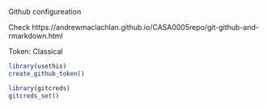 Github configureation

Check https://andrewmaclachlan.github.io/CASA0005repo/git-github-and-rmarkdown.html

Token: Classical

```r
library(usethis)
create_github_token()
```



```r
library(gitcreds)
gitcreds_set()
```

